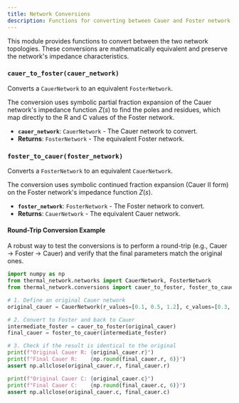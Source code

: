 ---
title: Network Conversions
description: Functions for converting between Cauer and Foster network models.
---

This module provides functions to convert between the two network topologies. These conversions are mathematically equivalent and preserve the network's impedance characteristics.

### `cauer_to_foster(cauer_network)`
Converts a `CauerNetwork` to an equivalent `FosterNetwork`.

The conversion uses symbolic partial fraction expansion of the Cauer network's impedance function $Z(s)$ to find the poles and residues, which map directly to the R and C values of the Foster network.

-   **`cauer_network`**: `CauerNetwork` - The Cauer network to convert.
-   **Returns**: `FosterNetwork` - The equivalent Foster network.

### `foster_to_cauer(foster_network)`
Converts a `FosterNetwork` to an equivalent `CauerNetwork`.

The conversion uses symbolic continued fraction expansion (Cauer II form) on the Foster network's impedance function $Z(s)$.

-   **`foster_network`**: `FosterNetwork` - The Foster network to convert.
-   **Returns**: `CauerNetwork` - The equivalent Cauer network.

#### Round-Trip Conversion Example

A robust way to test the conversions is to perform a round-trip (e.g., Cauer -> Foster -> Cauer) and verify that the final parameters match the original ones.

```python
import numpy as np
from thermal_network.networks import CauerNetwork, FosterNetwork
from thermal_network.conversions import cauer_to_foster, foster_to_cauer

# 1. Define an original Cauer network
original_cauer = CauerNetwork(r_values=[0.1, 0.5, 1.2], c_values=[0.3, 0.8, 2.0])

# 2. Convert to Foster and back to Cauer
intermediate_foster = cauer_to_foster(original_cauer)
final_cauer = foster_to_cauer(intermediate_foster)

# 3. Check if the result is identical to the original
print(f"Original Cauer R: {original_cauer.r}")
print(f"Final Cauer R:    {np.round(final_cauer.r, 6)}")
assert np.allclose(original_cauer.r, final_cauer.r)

print(f"Original Cauer C: {original_cauer.c}")
print(f"Final Cauer C:    {np.round(final_cauer.c, 6)}")
assert np.allclose(original_cauer.c, final_cauer.c)